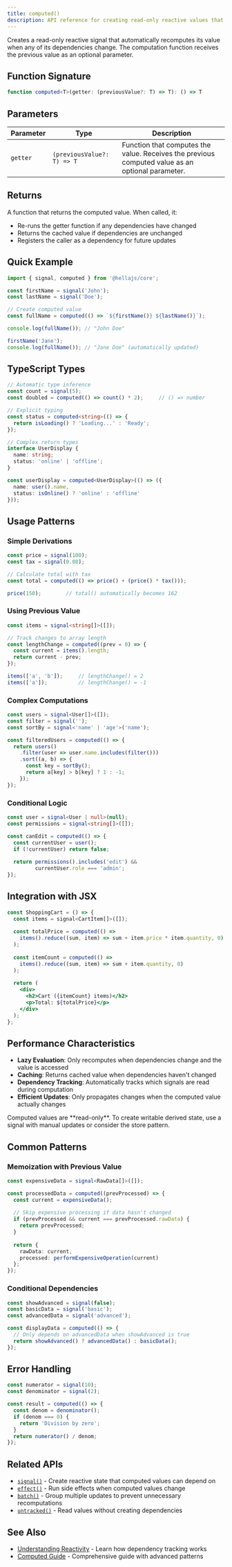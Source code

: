 ```yaml
---
title: computed()
description: API reference for creating read-only reactive values that automatically update when their dependencies change.
---
```



Creates a read-only reactive signal that automatically recomputes its value when any of its dependencies change. The computation function receives the previous value as an optional parameter.

## Function Signature

```typescript
function computed<T>(getter: (previousValue?: T) => T): () => T
```

## Parameters

| Parameter | Type | Description |
|-----------|------|-------------|
| `getter` | `(previousValue?: T) => T` | Function that computes the value. Receives the previous computed value as an optional parameter. |

## Returns

A function that returns the computed value. When called, it:
- Re-runs the getter function if any dependencies have changed
- Returns the cached value if dependencies are unchanged
- Registers the caller as a dependency for future updates

## Quick Example

```jsx
import { signal, computed } from '@hellajs/core';

const firstName = signal('John');
const lastName = signal('Doe');

// Create computed value
const fullName = computed(() => `${firstName()} ${lastName()}`);

console.log(fullName()); // "John Doe"

firstName('Jane');
console.log(fullName()); // "Jane Doe" (automatically updated)
```

## TypeScript Types

```typescript
// Automatic type inference
const count = signal(5);
const doubled = computed(() => count() * 2);     // () => number

// Explicit typing
const status = computed<string>(() => {
  return isLoading() ? 'Loading...' : 'Ready';
});

// Complex return types
interface UserDisplay {
  name: string;
  status: 'online' | 'offline';
}

const userDisplay = computed<UserDisplay>(() => ({
  name: user().name,
  status: isOnline() ? 'online' : 'offline'
}));
```

## Usage Patterns

### Simple Derivations

```typescript
const price = signal(100);
const tax = signal(0.08);

// Calculate total with tax
const total = computed(() => price() + (price() * tax()));

price(150);        // total() automatically becomes 162
```

### Using Previous Value

```typescript
const items = signal<string[]>([]);

// Track changes to array length
const lengthChange = computed((prev = 0) => {
  const current = items().length;
  return current - prev;
});

items(['a', 'b']);     // lengthChange() = 2
items(['a']);          // lengthChange() = -1
```

### Complex Computations

```typescript
const users = signal<User[]>([]);
const filter = signal('');
const sortBy = signal<'name' | 'age'>('name');

const filteredUsers = computed(() => {
  return users()
    .filter(user => user.name.includes(filter()))
    .sort((a, b) => {
      const key = sortBy();
      return a[key] > b[key] ? 1 : -1;
    });
});
```

### Conditional Logic

```typescript
const user = signal<User | null>(null);
const permissions = signal<string[]>([]);

const canEdit = computed(() => {
  const currentUser = user();
  if (!currentUser) return false;
  
  return permissions().includes('edit') && 
         currentUser.role === 'admin';
});
```

## Integration with JSX

```jsx
const ShoppingCart = () => {
  const items = signal<CartItem[]>([]);
  
  const totalPrice = computed(() => 
    items().reduce((sum, item) => sum + item.price * item.quantity, 0)
  );
  
  const itemCount = computed(() => 
    items().reduce((sum, item) => sum + item.quantity, 0)
  );
  
  return (
    <div>
      <h2>Cart ({itemCount} items)</h2>
      <p>Total: ${totalPrice}</p>
    </div>
  );
};
```

## Performance Characteristics

- **Lazy Evaluation**: Only recomputes when dependencies change and the value is accessed
- **Caching**: Returns cached value when dependencies haven't changed
- **Dependency Tracking**: Automatically tracks which signals are read during computation
- **Efficient Updates**: Only propagates changes when the computed value actually changes

<Aside type="note">
Computed values are **read-only**. To create writable derived state, use a signal with manual updates or consider the store pattern.
</Aside>

## Common Patterns

### Memoization with Previous Value

```typescript
const expensiveData = signal<RawData[]>([]);

const processedData = computed((prevProcessed) => {
  const current = expensiveData();
  
  // Skip expensive processing if data hasn't changed
  if (prevProcessed && current === prevProcessed.rawData) {
    return prevProcessed;
  }
  
  return {
    rawData: current,
    processed: performExpensiveOperation(current)
  };
});
```

### Conditional Dependencies

```typescript
const showAdvanced = signal(false);
const basicData = signal('basic');
const advancedData = signal('advanced');

const displayData = computed(() => {
  // Only depends on advancedData when showAdvanced is true
  return showAdvanced() ? advancedData() : basicData();
});
```

## Error Handling

```typescript
const numerator = signal(10);
const denominator = signal(2);

const result = computed(() => {
  const denom = denominator();
  if (denom === 0) {
    return 'Division by zero';
  }
  return numerator() / denom;
});
```

## Related APIs

- [`signal()`](/api/core/signal) - Create reactive state that computed values can depend on
- [`effect()`](/api/core/effect) - Run side effects when computed values change
- [`batch()`](/api/core/batch) - Group multiple updates to prevent unnecessary recomputations
- [`untracked()`](/api/core/untracked) - Read values without creating dependencies

## See Also

- [Understanding Reactivity](/concepts/reactivity) - Learn how dependency tracking works
- [Computed Guide](/packages/core/computed) - Comprehensive guide with advanced patterns